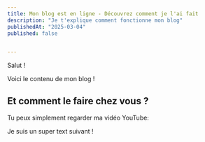 ```yaml
---
title: Mon blog est en ligne - Découvrez comment je l'ai fait
description: "Je t'explique comment fonctionne mon blog"
publishedAt: "2025-03-04"
published: false


---
```


Salut !

Voici le contenu de mon blog !

## Et comment le faire chez vous ?

Tu peux simplement regarder ma vidéo YouTube:

<YouTube id="XpD553fmO9o" />

Je suis un super text suivant !

